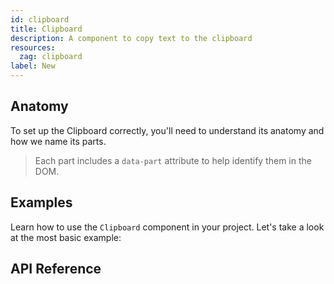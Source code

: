 ```yaml
---
id: clipboard
title: Clipboard
description: A component to copy text to the clipboard
resources:
  zag: clipboard
label: New
---
```



<ComponentPreview />

## Anatomy

To set up the Clipboard correctly, you'll need to understand its anatomy and how
we name its parts.

> Each part includes a `data-part` attribute to help identify them in the DOM.

<Anatomy id="clipboard" />

## Examples

Learn how to use the `Clipboard` component in your project. Let's take a look at
the most basic example:

<Story id="Basic" />

## API Reference

<ComponentTypes />
